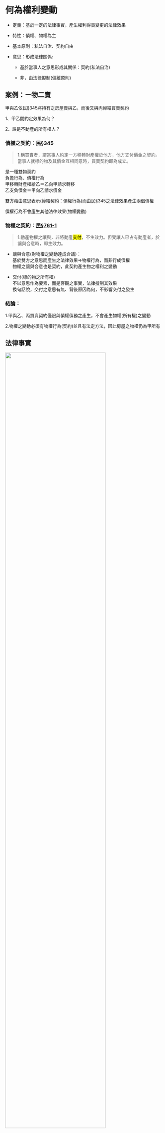 
<link href="https://fonts.googleapis.com/icon?family=Material+Icons" rel="stylesheet">

# 何為權利變動

- 定義：基於一定的法律事實，產生權利得喪變更的法律效果

- 特性：債權、物權為主

- 基本原則：私法自治、契約自由

- 意思：形成法律關係:

  + 基於當事人之意思形成其關係：契約(私法自治)
  
  + 非，由法律擬制(偏離原則)


## 案例：ㄧ物二賣

甲與乙依民§345將持有之房屋賣與乙，而後又與丙締結買賣契約

1、甲乙間約定效果為何？

2、誰是不動產的所有權人？


### 債權之契約：民§345

> 1.稱買賣者，謂當事人約定一方移轉財產權於他方，他方支付價金之契約。
<br>當事人就標的物及其價金互相同意時，買賣契約即為成立。

是一種雙物契約<br>
負擔行為、債權行為<br>
甲移轉財產權給乙＝乙向甲請求轉移<br>
乙支負債金＝甲向乙請求價金<br>

雙方藉由意思表示(締結契約：債權行為)而由民§345之法律效果產生兩個債權

債權行為不會產生其他法律效果(物權變動)

### 物權之契約：[民§761-1](https://law.moj.gov.tw/LawClass/LawSingle.aspx?pcode=B0000001&flno=761)

> 1.動產物權之讓與，非將動產<mark>交付</mark>，不生效力。但受讓人已占有動產者，於讓與合意時，即生效力。


- 讓與合意(對物權之變動達成合議)：<br>
基於雙方之意思而產生之法律效果=>物權行為，而非行成債權<br>
物權之讓與合意也是契約，此契約產生物之權利之變動

- 交付(標的物之所有權)<br>
不以意思作為要素，而是客觀之事實，法律擬制其效果<br>
換句話說，交付之意思有無、背後原因為何，不影響交付之發生

### 結論：

1.甲與乙、丙買賣契約僅限與債權債務之產生，不會產生物權(所有權)之變動

2.物權之變動必須有物權行為(契約)並且有法定方法，因此房屋之物權仍為甲所有



## 法律事實


![](www/權利變動1.png){width="80%"}

### 法律事實之分類

- 法律事實：
定義：能夠與權利與義務相關聯的事實
反例：睡覺、吃飯

- 行為與非行為事實

  + 行為事實：經由人的行為所發生者
  
  + 非行為事實：非經由人的行為所發生者<br>
  例：出生(§民6)、成年(§民12)

- 適法行為：
   
  + 法律行為：以**意思表示**為主體，透過將意思表露於外，法律之規定賦予相符合之法律效果<br>
  最典型的契約，另有單獨行為(例：遺囑)、合同行為(例：創立社團法人)
  契約又可分為1.債務契約 2.物權契約

  + 準法律行為：**意思通知、觀念通知、感情表示**<br>
  得類推適用法律行為之規定(例：得有漏洞之填補)<br>
  例：催告（254, 無須針對金額有所認識）、觀念通知（股東會召集）、宥恕（§1053;原諒=>喪失請求權)

- 事實行為(法定之債)：基於事實上的行為而**非以意思或精神表示**為要素<br>
  無涉及行為人內心意思表示，與法律行為類型不同，無類推適用<br>
  
  + 適法行為：無主物之先占(§802)，埋藏物之發現(§808)
  
  + 非法行為：侵權行為(§184)、不當得利(§179)

## 法律行為

- 物權與債權行為之分類

  + 負擔行為：發生債權債務為其內容的法律行為，亦稱「債權行為」  
  
  + 處分行為：直接使權利發生、變更或消滅的行為，包含「物權行為」與「準物權行為」 
  
    + 物權行為：發生物權法上效果之行為，如物權之讓與合意（物權契約） 
    
    + 準物權行為：使物權以外之權利發生、變更或消滅之行為。如債務免除、債權讓與、股份讓與
    
單獨行為：1個意思表示(拋棄)   

契約：兩個意思表示；兩者有合志

合同：多個意思表示
    
    
    